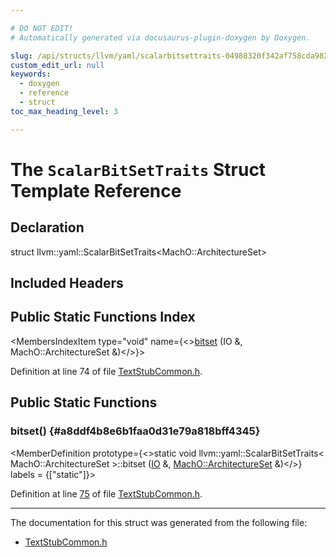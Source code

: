 ```yaml
---

# DO NOT EDIT!
# Automatically generated via docusaurus-plugin-doxygen by Doxygen.

slug: /api/structs/llvm/yaml/scalarbitsettraits-04988320f342af758cda98202f8d8f73
custom_edit_url: null
keywords:
  - doxygen
  - reference
  - struct
toc_max_heading_level: 3

---
```





# The `ScalarBitSetTraits` Struct Template Reference

<DoxygenPage pluginConfig={pluginConfig}>



## Declaration

<CodeBlock>struct llvm::yaml::ScalarBitSetTraits&lt;MachO::ArchitectureSet&gt;</CodeBlock>

## Included Headers

<IncludesList>
<IncludesListItem
  filePath="TextAPI/TextStubCommon.h"
  permalink="/docs/api/files/lib/lib/textapi/textstubcommon-h"
  isLocal="true" />
</IncludesList>

## Public Static Functions Index

<MembersIndex>

<MembersIndexItem
  type="void"
  name={<><a href="#a8ddf4b8e6b1faa0d31e79a818bff4345">bitset</a> (IO &amp;, MachO::ArchitectureSet &amp;)</>}>
</MembersIndexItem>

</MembersIndex>


Definition at line 74 of file <a href="/docs/api/files/lib/lib/textapi/textstubcommon-h">TextStubCommon.h</a>.

<SectionDefinition>

## Public Static Functions

### bitset() {#a8ddf4b8e6b1faa0d31e79a818bff4345}

<MemberDefinition
  prototype={<>static void llvm::yaml::ScalarBitSetTraits&lt; MachO::ArchitectureSet &gt;::bitset (<a href="/docs/api/classes/llvm/yaml/io">IO</a> &amp;, <a href="/docs/api/classes/llvm/macho/architectureset">MachO::ArchitectureSet</a> &amp;)</>}
  labels = {["static"]}>

Definition at line <a href="/docs/api/files/lib/lib/textapi/textstubcommon-h/#l00075">75</a> of file <a href="/docs/api/files/lib/lib/textapi/textstubcommon-h">TextStubCommon.h</a>.
</MemberDefinition>

</SectionDefinition>

<hr/>

The documentation for this struct was generated from the following file:

<ul>
<li><a href="/docs/api/files/lib/lib/textapi/textstubcommon-h">TextStubCommon.h</a></li>
</ul>

</DoxygenPage>
